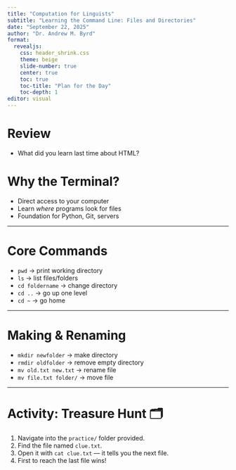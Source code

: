 ```yaml
---
title: "Computation for Linguists"
subtitle: "Learning the Command Line: Files and Directories"
date: "September 22, 2025"
author: "Dr. Andrew M. Byrd"
format:
  revealjs:
    css: header_shrink.css
    theme: beige
    slide-number: true
    center: true
    toc: true
    toc-title: "Plan for the Day"
    toc-depth: 1
editor: visual
---
```


# Review

-   What did you learn last time about HTML?

# Why the Terminal?
- Direct access to your computer
- Learn *where* programs look for files
- Foundation for Python, Git, servers

---

# Core Commands

- `pwd` → print working directory
- `ls` → list files/folders
- `cd foldername` → change directory
- `cd ..` → go up one level
- `cd ~` → go home

---

# Making & Renaming

- `mkdir newfolder` → make directory
- `rmdir oldfolder` → remove empty directory
- `mv old.txt new.txt` → rename file
- `mv file.txt folder/` → move file

---

# Activity: Treasure Hunt 🗂️
1. Navigate into the `practice/` folder provided.
2. Find the file named `clue.txt`.
3. Open it with `cat clue.txt` — it tells you the next file.
4. First to reach the last file wins!

